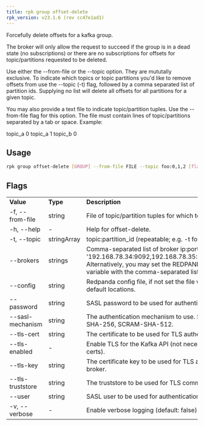 ```yaml
---
title: rpk group offset-delete
rpk_version: v23.1.6 (rev cc47e1ad1)
---
```


Forcefully delete offsets for a kafka group.

The broker will only allow the request to succeed if the group is in a dead
state (no subscriptions) or there are no subscriptions for offsets for
topic/partitions requested to be deleted.

Use either the --from-file or the --topic option. They are mututally exclusive.
To indicate which topics or topic partitions you'd like to remove offsets from use
the --topic (-t) flag, followed by a comma separated list of partition ids. Supplying
no list will delete all offsets for all partitions for a given topic.

You may also provide a text file to indicate topic/partition tuples. Use the
--from-file flag for this option. The file must contain lines of topic/partitions
separated by a tab or space. Example:

topic_a 0
topic_a 1
topic_b 0

## Usage

```bash
rpk group offset-delete [GROUP] --from-file FILE --topic foo:0,1,2 [flags]
```

## Flags

<table>
  <tbody>
    <tr>
      <td>
        <strong>Value</strong>
      </td>
      <td>
        <strong>Type</strong>
      </td>
      <td>
        <strong>Description</strong>
      </td>
    </tr>
    <tr>
      <td>-f, --from-file</td>
      <td>string</td>
      <td>File of topic/partition tuples for which to delete offsets for.</td>
    </tr>
    <tr>
      <td>-h, --help</td>
      <td>-</td>
      <td>Help for offset-delete.</td>
    </tr>
    <tr>
      <td>-t, --topic</td>
      <td>stringArray</td>
      <td>topic:partition_id (repeatable; e.g. -t foo:0,1,2 ).</td>
    </tr>
    <tr>
      <td>--brokers</td>
      <td>strings</td>
      <td>
        Comma-separated list of broker ip:port pairs (e.g. --brokers
        '192.168.78.34:9092,192.168.78.35:9092,192.179.23.54:9092').
        Alternatively, you may set the REDPANDA_BROKERS environment variable
        with the comma-separated list of broker addresses.
      </td>
    </tr>
    <tr>
      <td>--config</td>
      <td>string</td>
      <td>
        Redpanda config file, if not set the file will be searched for in the
        default locations.
      </td>
    </tr>
    <tr>
      <td>--password</td>
      <td>string</td>
      <td>SASL password to be used for authentication.</td>
    </tr>
    <tr>
      <td>--sasl-mechanism</td>
      <td>string</td>
      <td>
        The authentication mechanism to use. Supported values: SCRAM-SHA-256,
        SCRAM-SHA-512.
      </td>
    </tr>
    <tr>
      <td>--tls-cert</td>
      <td>string</td>
      <td>
        The certificate to be used for TLS authentication with the broker.
      </td>
    </tr>
    <tr>
      <td>--tls-enabled</td>
      <td>-</td>
      <td>
        Enable TLS for the Kafka API (not necessary if specifying custom certs).
      </td>
    </tr>
    <tr>
      <td>--tls-key</td>
      <td>string</td>
      <td>
        The certificate key to be used for TLS authentication with the broker.
      </td>
    </tr>
    <tr>
      <td>--tls-truststore</td>
      <td>string</td>
      <td>The truststore to be used for TLS communication with the broker.</td>
    </tr>
    <tr>
      <td>--user</td>
      <td>string</td>
      <td>SASL user to be used for authentication.</td>
    </tr>
    <tr>
      <td>-v, --verbose</td>
      <td>-</td>
      <td>Enable verbose logging (default: false).</td>
    </tr>
  </tbody>
</table>
